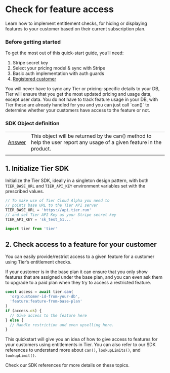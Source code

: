 # Check for feature access

Learn how to implement entitlement checks, for hiding or displaying features to your customer based on their current subscription plan.

### Before getting started

To get the most out of this quick-start guide, you’ll need:

1. Stripe secret key
2. Select your pricing model & sync with Stripe
3. Basic auth implementation with auth guards
4. [Registered customer](/quickstarts/register-customer)

<Banner>
You will never have to sync any Tier or pricing-specific details to your DB, Tier will ensure that you get the most updated pricing and usage data, except user data.

</Banner>

<Banner>
You do not have to track feature usage in your DB, with Tier these are already handled for you and you can just call `can()` to determine whether your customers have access to the feature or not.

</Banner>

### SDK Object definition

|                                                                         |                                                                                                                       |
| ----------------------------------------------------------------------- | --------------------------------------------------------------------------------------------------------------------- |
| [Answer](https://tierrun.github.io/node-sdk/classes/answer.Answer.html) | This object will be returned by the can() method to help the user report any usage of a given feature in the product. |
|                                                                         |                                                                                                                       |

## 1. Initialize Tier SDK

Initialize the Tier SDK, ideally in a singleton design pattern, with both `TIER_BASE_URL` and `TIER_API_KEY` environment variables set with the prescribed values.

```js
// To make use of Tier Cloud Alpha you need to
// points base URL to the Tier API server
TIER_BASE_URL = 'https://api.tier.run'
// and set Tier API Key as your Stripe secret key
TIER_API_KEY = 'sk_test_51...'
```

<CodeGroup title="Initialize Tier">

```js
import tier from 'tier'
```

</CodeGroup>

## 2. Check access to a feature for your customer

You can easily provide/restrict access to a given feature for a customer using Tier’s entitlement checks.

If your customer is in the base plan it can ensure that you only show features that are assigned under the base plan, and you can even ask them to upgrade to a paid plan when they try to access a restricted feature.

<CodeGroup title="Check entitlement">

```js
const access = await tier.can(
  'org:customer-id-from-your-db',
  'feature:feature-from-base-plan'
)
if (access.ok) {
  // Give access to the feature here
} else {
  // Handle restriction and even upselling here.
}
```

</CodeGroup>

This quickstart will give you an idea of how to give access to features for your customers using entitlements in Tier. You can also refer to our SDK references to understand more about `can()`, `lookupLimits()`, and `lookupLimit()`.

<Banner>
Check our SDK references for more details on these topics.

</Banner>
